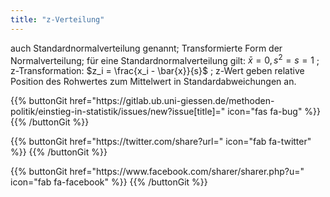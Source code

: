 ```yaml
---
title: "z-Verteilung"
---
```


auch Standardnormalverteilung genannt; Transformierte Form der Normalverteilung; für eine Standardnormalverteilung gilt: $\bar{x}=0, s^2=s =1$ ; z-Transformation: $z_i = \frac{x_i - \bar{x}}{s}$ ; z-Wert geben relative Position des Rohwertes zum Mittelwert in Standardabweichungen an.

{{% buttonGit href=\"https\:\/\/gitlab.ub.uni-giessen.de\/methoden-politik\/einstieg-in-statistik\/issues\/new?issue[title]=\" icon=\"fas fa-bug\" %}} {{% /buttonGit %}} 

{{% buttonGit href=\"https\:\/\/twitter.com\/share?url=\" icon=\"fab fa-twitter\" %}} {{% /buttonGit %}}

{{% buttonGit href=\"https\:\/\/www.facebook.com\/sharer\/sharer.php?u=\" icon=\"fab fa-facebook\" %}} {{% /buttonGit %}}